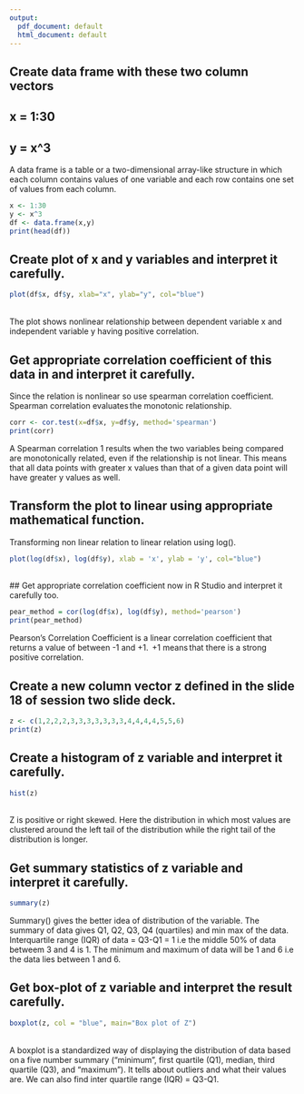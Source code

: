---
output:
  pdf_document: default
  html_document: default
---
## Create data frame with these two column vectors  
## x = 1:30  
## y = x^3 
A data frame is a table or a two-dimensional array-like structure in which each column contains values of one variable and each row contains one set of values from each column.

```{r}
x <- 1:30 
y <- x^3 
df <- data.frame(x,y) 
print(head(df))
```
## Create plot of x and y variables and interpret it carefully.
```{r}
plot(df$x, df$y, xlab="x", ylab="y", col="blue")
```
<br>
The plot shows nonlinear relationship between dependent variable x and independent variable y having positive correlation. 

## Get appropriate correlation coefficient of this data in and interpret it carefully.

Since the relation is nonlinear so use spearman correlation coefficient. Spearman correlation evaluates the monotonic relationship. 
```{r}
corr <- cor.test(x=df$x, y=df$y, method='spearman')
print(corr)
```
A Spearman correlation 1 results when the two variables being compared are monotonically related, even if the relationship is not linear. This means that all data points with greater x values than that of a given data point will have greater y values as well.

## Transform the plot to linear using appropriate mathematical function.
Transforming non linear relation to linear relation using log(). 
```{r}
plot(log(df$x), log(df$y), xlab = 'x', ylab = 'y', col="blue")
```
<br>
##  Get appropriate correlation coefficient now in R Studio and interpret it carefully too.
```{r}
pear_method = cor(log(df$x), log(df$y), method='pearson')
print(pear_method)
```
Pearson's Correlation Coefficient is a linear correlation coefficient that returns a value of between -1 and +1.  +1 means that there is a strong positive correlation. 

##  Create a new column vector z defined in the slide 18 of session two slide deck.
```{r}
z <- c(1,2,2,2,3,3,3,3,3,3,3,4,4,4,4,5,5,6)
print(z)
```
## Create a histogram of z variable and interpret it carefully.
```{r}
hist(z)
```
<br>
Z is positive or right skewed. Here the distribution in which most values are clustered around the left tail of the distribution while the right tail of the distribution is longer. 

## Get summary statistics of z variable and interpret it carefully.

```{r}
summary(z)
```
Summary() gives the better idea of distribution of the variable. The summary of data gives Q1, Q2, Q3, Q4 (quartiles) and min max of the data. Interquartile range (IQR) of data = Q3-Q1 = 1 i.e the middle 50% of data betweem 3 and 4 is 1. The minimum and maximum of data will be 1 and 6 i.e the data lies between 1 and 6. 

## Get box-plot of z variable and interpret the result carefully.
```{r}
boxplot(z, col = "blue", main="Box plot of Z")
```
<br>
A boxplot is a standardized way of displaying the distribution of data based on a five number summary (“minimum”, first quartile (Q1), median, third quartile (Q3), and “maximum”). It tells about outliers and what their values are. We can also find inter quartile range (IQR) = Q3-Q1.










